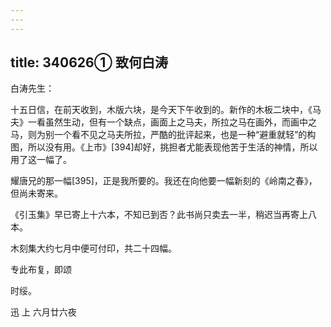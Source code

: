 ```yaml
---
---
---
```

title: 340626① 致何白涛
---




白涛先生：

十五日信，在前天收到，木版六块，是今天下午收到的。新作的木板二块中，《马夫》一看虽然生动，但有一个缺点，画面上之马夫，所拉之马在画外，而画中之马，则为别一个看不见之马夫所拉，严酷的批评起来，也是一种“避重就轻”的构图，所以没有用。《上市》[394]却好，挑担者尤能表现他苦于生活的神情，所以用了这一幅了。

耀唐兄的那一幅[395]，正是我所要的。我还在向他要一幅新刻的《岭南之春》，但尚未寄来。

《引玉集》早已寄上十六本，不知已到否？此书尚只卖去一半，稍迟当再寄上八本。

木刻集大约七月中便可付印，共二十四幅。

专此布复，即颂

时绥。

迅 上 六月廿六夜